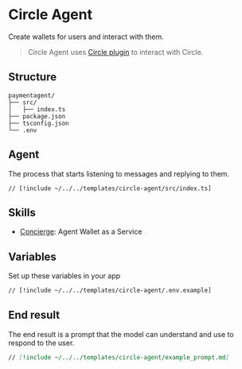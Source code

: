 # Circle Agent

Create wallets for users and interact with them.

> Circle Agent uses [Circle plugin](/plugins/circle) to interact with Circle.

## Structure

```
paymentagent/
├── src/
│   ├── index.ts
├── package.json
├── tsconfig.json
└── .env
```

## Agent

The process that starts listening to messages and replying to them.

```tsx [src/index.ts]
// [!include ~/../../templates/circle-agent/src/index.ts]
```

## Skills

- [Concierge](/framework/skills/concierge): Agent Wallet as a Service

## Variables

Set up these variables in your app

```bash [cmd]
// [!include ~/../../templates/circle-agent/.env.example]
```

## End result

The end result is a prompt that the model can understand and use to respond to the user.

```md [example_prompt.md]
// [!include ~/../../templates/circle-agent/example_prompt.md]
```
